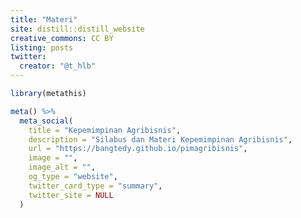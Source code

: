 ```yaml
---
title: "Materi"
site: distill::distill_website
creative_commons: CC BY
listing: posts
twitter:
  creator: "@t_hlb"
---
```

```r
library(metathis)

meta() %>%
  meta_social(
    title = "Kepemimpinan Agribisnis",
    description = "Silabus dan Materi Kepemimpinan Agribisnis",
    url = "https://bangtedy.github.io/pimagribisnis",
    image = "",
    image_alt = "",
    og_type = "website",
    twitter_card_type = "summary",
    twitter_site = NULL
  )
```


